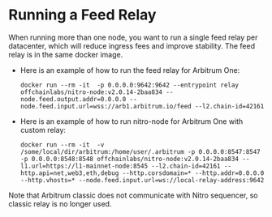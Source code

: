 # Running a Feed Relay

When running more than one node, you want to run a single feed relay per datacenter, which will reduce ingress fees and improve stability. The feed relay is in the same docker image.

- Here is an example of how to run the feed relay for Arbitrum One:
  ```shell
  docker run --rm -it  -p 0.0.0.0:9642:9642 --entrypoint relay offchainlabs/nitro-node:v2.0.14-2baa834 --node.feed.output.addr=0.0.0.0 --node.feed.input.url=wss://arb1.arbitrum.io/feed --l2.chain-id=42161
  ```
- Here is an example of how to run nitro-node for Arbitrum One with custom relay:
  ```shell
  docker run --rm -it  -v /some/local/dir/arbitrum:/home/user/.arbitrum -p 0.0.0.0:8547:8547 -p 0.0.0.0:8548:8548 offchainlabs/nitro-node:v2.0.14-2baa834 --l1.url=https://l1-mainnet-node:8545 --l2.chain-id=42161 --http.api=net,web3,eth,debug --http.corsdomain=* --http.addr=0.0.0.0 --http.vhosts=* --node.feed.input.url=ws://local-relay-address:9642
  ```


Note that Arbitrum classic does not communicate with Nitro sequencer, so classic relay is no longer used.